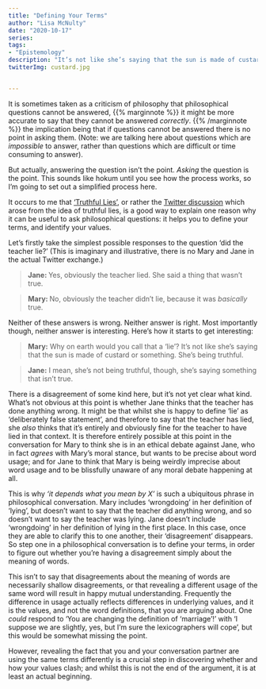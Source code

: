 ```yaml
---
title: "Defining Your Terms"
author: "Lisa McNulty"
date: "2020-10-17"
series:
tags: 
- "Epistemology"
description: "It’s not like she’s saying that the sun is made of custard."
twitterImg: custard.jpg


---
```



It is sometimes taken as a criticism of philosophy that philosophical questions cannot be answered,  {{% marginnote %}} it might be more accurate to say that they cannot be answered *correctly*.  {{% /marginnote %}} the implication being that if questions cannot be answered there is no point in asking them. (Note: we are talking here about questions which are _impossible_ to answer, rather than questions which are difficult or time consuming to answer). 

But actually, answering the question isn’t the point. _Asking_ the question is the point. This sounds like hokum until you see how the process works, so I’m going to set out a simplified process here.

It occurs to me that [‘Truthful Lies’](/2020/09/07/truthful-lies/), or rather the [Twitter discussion](https://twitter.com/LisaIRMcNulty/status/1296441564659679233) which arose from the idea of truthful lies, is a good way to explain one reason why it can be useful to ask philosophical questions: it helps you to define your terms, and identify your values. 

Let’s firstly take the simplest possible responses to the question ‘did the teacher lie?’ (This is imaginary and illustrative, there is no Mary and Jane in the actual Twitter exchange.) 

> **Jane: ** Yes, obviously the teacher lied. She said a thing that wasn’t true. 


> **Mary: **No, obviously the teacher didn’t lie, because it was _basically_ true. 

Neither of these answers is wrong. Neither answer is right. Most importantly though, neither answer is interesting. Here’s how it starts to get interesting: 


> **Mary:** Why on earth would you call that a ‘lie’? It’s not like she’s saying that the sun is made of custard or something. She’s being truthful. 


> **Jane:** I mean, she’s not being truthful, though, she’s saying something that isn’t true. 

There is a disagreement of some kind here, but it’s not yet clear what kind. What’s not obvious at this point is whether Jane thinks that the teacher has done anything wrong. It might be that whilst she is happy to define ‘lie’ as ‘deliberately false statement’, and therefore to say that the teacher has lied, she _also_ thinks that it’s entirely and obviously fine for the teacher to have lied in that context. It is therefore entirely possible at this point in the conversation for Mary to think she is in an ethical debate against Jane, who in fact _agrees_ with Mary’s moral stance, but wants to be precise about word usage; and for Jane to think that Mary is being weirdly imprecise about word usage and to be blissfully unaware of any moral debate happening at all. 

This is why _‘it depends what you mean by X’_ is such a ubiquitous phrase in philosophical conversation. Mary includes ‘wrongdoing’ in her definition of ‘lying’, but doesn’t want to say that the teacher did anything wrong, and so doesn’t want to say the teacher was lying. Jane doesn’t include ‘wrongdoing’ in her definition of lying in the first place. In this case, once they are able to clarify this to one another, their ‘disagreement’ disappears. So step one in a philosophical conversation is to define your terms, in order to figure out whether you’re having a disagreement simply about the meaning of words.

This isn’t to say that disagreements about the meaning of words are necessarily shallow disagreements, or that revealing a different usage of the same word will result in happy mutual understanding. Frequently the difference in usage actually reflects differences in underlying values, and it is the values, and not the word definitions, that you are arguing about.  One _could_ respond to ‘You are changing the definition of ‘marriage’!’ with ‘I suppose we are slightly, yes, but I’m sure the lexicographers will cope’, but this would be somewhat missing the point. 

However, revealing the fact that you and your conversation partner are using the same terms differently is a crucial step in discovering whether and how your values clash; and whilst this is not the end of the argument, it is at least an actual beginning. 
